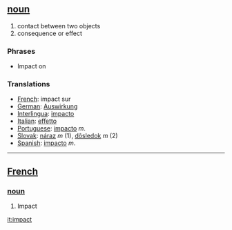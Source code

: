 ==[[noun]]==
# contact between two objects
# consequence or effect

===Phrases===
*Impact on

===Translations===
*[[French]]: impact sur 
*[[German]]: [[Auswirkung]] 
*[[Interlingua]]: [[impacto]] 
*[[Italian]]: [[effetto]] 
*[[Portuguese]]: [[impacto]] ''m''.
*[[Slovak]]: [[náraz]] ''m'' (1), [[dôsledok]] ''m'' (2)
*[[Spanish]]: [[impacto]] ''m''. 

----

== [[French]] ==
=== [[noun]] ===
# Impact

[[it:impact]]